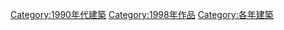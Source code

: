 {{Commonscat|Built in 1998}}

[[Category:1990年代建築|Category:1990年代建築]]
[[Category:1998年作品|Category:1998年作品]]
[[Category:各年建築|Category:各年建築]]